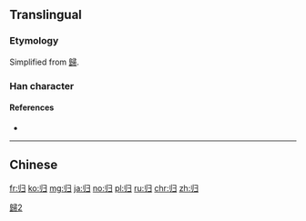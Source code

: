 {{also|歸|帰}}

==Translingual==
{{ja-forms|[[帰]]|归|[[歸]]}}

===Etymology===
Simplified from [[歸]].

===Han character===
{{Han char|rn=58|rad=彐|as=02|sn=5|four=|canj=LLSM}}

====References====
* {{Han ref|kx=0362.051|dkj=09909|dj=0680.140|hdz=20960.110|uh=5F52|ud=24402}}

----

==Chinese==
{{zh-see|歸}}

[[Category:CJKV characters simplified differently in Japan and China|歸2]]

[[fr:归]]
[[ko:归]]
[[mg:归]]
[[ja:归]]
[[no:归]]
[[pl:归]]
[[ru:归]]
[[chr:归]]
[[zh:归]]